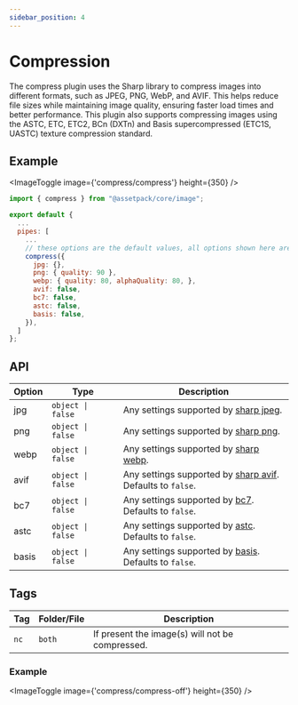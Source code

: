 ```yaml
---
sidebar_position: 4
---
```



# Compression

The compress plugin uses the Sharp library to compress images into different formats, such as JPEG, PNG, WebP, and AVIF. This helps reduce file sizes while maintaining image quality, ensuring faster load times and better performance.
This plugin also supports compressing images using the ASTC, ETC, ETC2, BCn (DXTn) and Basis supercompressed (ETC1S, UASTC) texture compression standard.

## Example

<ImageToggle image={'compress/compress'} height={350} />

```js
import { compress } from "@assetpack/core/image";

export default {
  ...
  pipes: [
    ...
    // these options are the default values, all options shown here are optional
    compress({
      jpg: {},
      png: { quality: 90 },
      webp: { quality: 80, alphaQuality: 80, },
      avif: false,
      bc7: false,
      astc: false,
      basis: false,
    }),
  ]
};
```

## API

| Option | Type              | Description                                                                                                                                                |
| ------ | ----------------- | ---------------------------------------------------------------------------------------------------------------------------------------------------------- |
| jpg    | `object \| false` | Any settings supported by [sharp jpeg](https://sharp.pixelplumbing.com/api-output#jpeg).                                                                   |
| png    | `object \| false` | Any settings supported by [sharp png](https://sharp.pixelplumbing.com/api-output#png).                                                                     |
| webp   | `object \| false` | Any settings supported by [sharp webp](https://sharp.pixelplumbing.com/api-output#webp).                                                                   |
| avif   | `object \| false` | Any settings supported by [sharp avif](https://sharp.pixelplumbing.com/api-output#avif). <br /> Defaults to `false`.                                       |
| bc7    | `object \| false` | Any settings supported by [bc7](https://github.com/ddenisyuk/gpu-tex-enc/blob/main/packages/%40gpu-tex-enc/bc/README.md). <br /> Defaults to `false`.      |
| astc   | `object \| false` | Any settings supported by [astc](https://github.com/ddenisyuk/gpu-tex-enc/blob/main/packages/%40gpu-tex-enc/astc/README.md). <br /> Defaults to `false`.   |
| basis  | `object \| false` | Any settings supported by [basis](https://github.com/ddenisyuk/gpu-tex-enc/blob/main/packages/%40gpu-tex-enc/basis/README.md). <br /> Defaults to `false`. |

## Tags

| Tag  | Folder/File | Description                                     |
| ---- | ----------- | ----------------------------------------------- |
| `nc` | `both`      | If present the image(s) will not be compressed. |

### Example

<ImageToggle image={'compress/compress-off'} height={350} />

